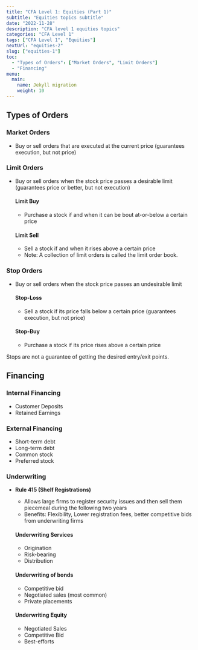 ---
title: "CFA Level 1: Equities (Part 1)"
subtitle: "Equities topics subtitle"
date: "2022-11-28"
description: "CFA level 1 equities topics"
categories: "CFA Level 1"
tags: ["CFA Level 1", "Equities"]
nextUrl: "equities-2"
slug: ["equities-1"]
toc:
  - "Types of Orders": ["Market Orders", "Limit Orders"]
  - "Financing"
menu:
  main:
    name: Jekyll migration
    weight: 10
---

## Types of Orders

### Market Orders

- Buy or sell orders that are executed at the current price (guarantees execution, but not price)

### Limit Orders

- Buy or sell orders when the stock price passes a desirable limit (guarantees price or better, but not execution)

  #### Limit Buy

  - Purchase a stock if and when it can be bout at-or-below a certain price

  #### Limit Sell

  - Sell a stock if and when it rises above a certain price
  - Note: A collection of limit orders is called the limit order book.

### Stop Orders

- Buy or sell orders when the stock price passes an undesirable limit

  #### Stop-Loss

  - Sell a stock if its price falls below a certain price (guarantees execution, but not price)

  #### Stop-Buy

  - Purchase a stock if its price rises above a certain price

<Caution>
  Stops are not a guarantee of getting the desired entry/exit points.
</Caution>

## Financing

### Internal Financing

- Customer Deposits
- Retained Earnings

### External Financing

- Short-term debt
- Long-term debt
- Common stock
- Preferred stock

### Underwriting

- **Rule 415 (Shelf Registrations)**

  - Allows large firms to register security issues and then sell them piecemeal during the following two years
  - Benefits: Flexibility, Lower registration fees, better competitive bids from underwriting firms

  #### Underwriting Services

  - Origination
  - Risk-bearing
  - Distribution

  #### Underwriting of bonds

  - Competitive bid
  - Negotiated sales (most common)
  - Private placements

  #### Underwriting Equity

  - Negotiated Sales
  - Competitive Bid
  - Best-efforts
